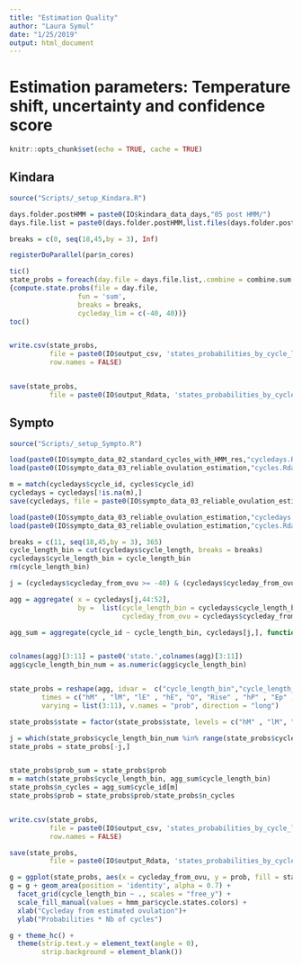 ```yaml
---
title: "Estimation Quality"
author: "Laura Symul"
date: "1/25/2019"
output: html_document
---
```


# Estimation parameters: Temperature shift, uncertainty and confidence score

```r
knitr::opts_chunk$set(echo = TRUE, cache = TRUE)
```


## Kindara

```r
source("Scripts/_setup_Kindara.R")
```


```r
days.folder.postHMM = paste0(IO$kindara_data_days,"05 post HMM/")
days.file.list = paste0(days.folder.postHMM,list.files(days.folder.postHMM))

breaks = c(0, seq(18,45,by = 3), Inf)

registerDoParallel(par$n_cores)

tic()
state_probs = foreach(day.file = days.file.list,.combine = combine.sum.state.probs) %dopar% 
{compute.state.probs(file = day.file, 
                 fun = 'sum', 
                 breaks = breaks,
                 cycleday_lim = c(-40, 40))}
toc()


write.csv(state_probs, 
          file = paste0(IO$output_csv, 'states_probabilities_by_cycle_length_kindara.csv'),
          row.names = FALSE)


save(state_probs, 
          file = paste0(IO$output_Rdata, 'states_probabilities_by_cycle_length_kindara.Rdata'))

```



## Sympto

```r
source("Scripts/_setup_Sympto.R")
```


```r
load(paste0(IO$sympto_data_02_standard_cycles_with_HMM_res,"cycledays.Rdata"), verbose = TRUE)
load(paste0(IO$sympto_data_03_reliable_ovulation_estimation,"cycles.Rdata"), verbose = TRUE)

m = match(cycledays$cycle_id, cycles$cycle_id)
cycledays = cycledays[!is.na(m),]
save(cycledays, file = paste0(IO$sympto_data_03_reliable_ovulation_estimation,"cycledays.Rdata") )
```


```r
load(paste0(IO$sympto_data_03_reliable_ovulation_estimation,"cycledays.Rdata"), verbose = TRUE)
load(paste0(IO$sympto_data_03_reliable_ovulation_estimation,"cycles.Rdata"), verbose = TRUE)
```


```r

breaks = c(11, seq(18,45,by = 3), 365)
cycle_length_bin = cut(cycledays$cycle_length, breaks = breaks)
cycledays$cycle_length_bin = cycle_length_bin
rm(cycle_length_bin)

j = (cycledays$cycleday_from_ovu >= -40) & (cycledays$cycleday_from_ovu <= 40)

agg = aggregate( x = cycledays[j,44:52], 
                 by =  list(cycle_length_bin = cycledays$cycle_length_bin[j], 
                            cycleday_from_ovu = cycledays$cycleday_from_ovu[j]),FUN =  sum)

agg_sum = aggregate(cycle_id ~ cycle_length_bin, cycledays[j,], function(x) length(unique(x)))


colnames(agg)[3:11] = paste0('state.',colnames(agg)[3:11])
agg$cycle_length_bin_num = as.numeric(agg$cycle_length_bin)


state_probs = reshape(agg, idvar =  c("cycle_length_bin","cycle_length_bin_num","cycleday_from_ovu"),
        times = c("hM" , "lM", "lE" , "hE", "O", "Rise" , "hP" , "Ep" , "lP"), timevar = "state",
        varying = list(3:11), v.names = "prob", direction = "long")

state_probs$state = factor(state_probs$state, levels = c("hM" , "lM", "lE" , "hE", "O", "Rise" , "hP" , "Ep" , "lP"))

j = which(state_probs$cycle_length_bin_num %in% range(state_probs$cycle_length_bin_num))
state_probs = state_probs[-j,]


state_probs$prob_sum = state_probs$prob
m = match(state_probs$cycle_length_bin, agg_sum$cycle_length_bin)
state_probs$n_cycles = agg_sum$cycle_id[m]
state_probs$prob = state_probs$prob/state_probs$n_cycles


write.csv(state_probs, 
          file = paste0(IO$output_csv, 'states_probabilities_by_cycle_length_sympto.csv'),
          row.names = FALSE)

save(state_probs, 
          file = paste0(IO$output_Rdata, 'states_probabilities_by_cycle_length_sympto.Rdata'))

g = ggplot(state_probs, aes(x = cycleday_from_ovu, y = prob, fill = state ))
g = g + geom_area(position = 'identity', alpha = 0.7) + 
  facet_grid(cycle_length_bin ~ ., scales = "free_y") +
  scale_fill_manual(values = hmm_par$cycle.states.colors) +
  xlab("Cycleday from estimated ovulation")+
  ylab("Probabilities * Nb of cycles")

g + theme_hc() + 
  theme(strip.text.y = element_text(angle = 0),
        strip.background = element_blank())




```


